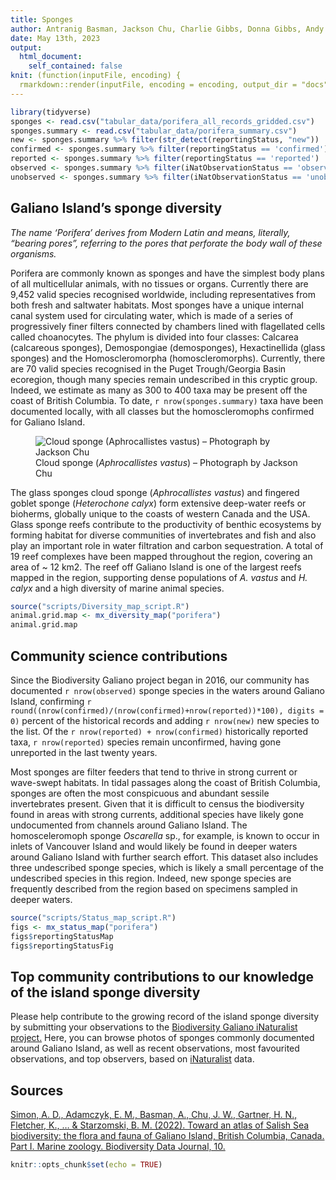 ```yaml
---
title: Sponges
author: Antranig Basman, Jackson Chu, Charlie Gibbs, Donna Gibbs, Andy Lamb, Neil McDaniel, Andrew Simon
date: May 13th, 2023
output: 
  html_document:
    self_contained: false
knit: (function(inputFile, encoding) {
  rmarkdown::render(inputFile, encoding = encoding, output_dir = "docs", output_options = list(copy_resources = TRUE)) })
---
```


```r
library(tidyverse)
sponges <- read.csv("tabular_data/porifera_all_records_gridded.csv")
sponges.summary <- read.csv("tabular_data/porifera_summary.csv")
new <- sponges.summary %>% filter(str_detect(reportingStatus, "new")) 
confirmed <- sponges.summary %>% filter(reportingStatus == 'confirmed') 
reported <- sponges.summary %>% filter(reportingStatus == 'reported') 
observed <- sponges.summary %>% filter(iNatObservationStatus == 'observed') 
unobserved <- sponges.summary %>% filter(iNatObservationStatus == 'unobserved') 
```

## Galiano Island's sponge diversity

*The name ‘Porifera’ derives from Modern Latin and means, literally, “bearing pores”, referring to the pores that perforate the body wall of these organisms.*

Porifera are commonly known as sponges and have the simplest body plans of all multicellular animals, with no tissues or organs. Currently there are 9,452 valid species recognised worldwide, including representatives from both fresh and saltwater habitats. Most sponges have a unique internal canal system used for circulating water, which is made of a series of progressively finer filters connected by chambers lined with flagellated cells called choanocytes. The phylum is divided into four classes: Calcarea (calcareous sponges), Demospongiae (demosponges), Hexactinellida (glass sponges) and the Homoscleromorpha (homoscleromorphs). Currently, there are 70 valid species recognised in the Puget Trough/Georgia Basin ecoregion, though many species remain undescribed in this cryptic group. Indeed, we estimate as many as 300 to 400 taxa may be present off the coast of British Columbia. To date, `r nrow(sponges.summary)` taxa have been documented locally, with all classes but the homoscleromophs confirmed for Galiano Island.

![Cloud sponge (*Aphrocallistes vastus*) – Photograph by Jackson Chu](media/Aphrocallistes_vastus.jpg)

The glass sponges cloud sponge (*Aphrocallistes vastus*) and fingered goblet sponge (*Heterochone calyx*) form extensive deep-water reefs or bioherms, globally unique to the coasts of western Canada and the USA. Glass sponge reefs contribute to the productivity of benthic ecosystems by forming habitat for diverse communities of invertebrates and fish and also play an important role in water filtration and carbon sequestration. A total of 19 reef complexes have been mapped throughout the region, covering an area of ~ 12 km2. The reef off Galiano Island is one of the largest reefs mapped in the region, supporting dense populations of *A. vastus* and *H. calyx* and a high diversity of marine animal species.

```r
source("scripts/Diversity_map_script.R")
animal.grid.map <- mx_diversity_map("porifera")
animal.grid.map
```

## Community science contributions

Since the Biodiversity Galiano project began in 2016, our community has documented `r nrow(observed)` sponge species in the waters around Galiano Island, confirming `r round((nrow(confirmed)/(nrow(confirmed)+nrow(reported))*100), digits = 0)` percent of the historical records and adding `r nrow(new)` new species to the list. Of the `r nrow(reported) + nrow(confirmed)` historically reported taxa, `r nrow(reported)` species remain unconfirmed, having gone unreported in the last twenty years.

Most sponges are filter feeders that tend to thrive in strong current or wave-swept habitats. In tidal passages along the coast of British Columbia, sponges are often the most conspicuous and abundant sessile invertebrates present. Given that it is difficult to census the biodiversity found in areas with strong currents, additional species have likely gone undocumented from channels around Galiano Island. The homosceleromoph sponge *Oscarella* sp., for example, is known to occur in inlets of Vancouver Island and would likely be found in deeper waters around Galiano Island with further search effort. This dataset also includes three undescribed sponge species, which is likely a small percentage of the undescribed species in this region. Indeed, new sponge species are frequently described from the region based on specimens sampled in deeper waters.

```r
source("scripts/Status_map_script.R")
figs <- mx_status_map("porifera")
figs$reportingStatusMap
figs$reportingStatusFig
```

## Top community contributions to our knowledge of the island sponge diversity

Please help contribute to the growing record of the island sponge diversity by submitting your observations to the [Biodiversity Galiano iNaturalist project.](http://inaturalist.org/projects/biodiversity-galiano-island) Here, you can browse photos of sponges commonly documented around Galiano Island, as well as recent observations, most favourited observations, and top observers, based on [iNaturalist](http://inaturalist.org/) data. 

<span class="mxcw-nonLeafletPane mxcw-paneName-TopContributions html-widget leaflet"></span>

## Sources

[Simon, A. D., Adamczyk, E. M., Basman, A., Chu, J. W., Gartner, H. N., Fletcher, K., ... & Starzomski, B. M. (2022). Toward an atlas of Salish Sea biodiversity: the flora and fauna of Galiano Island, British Columbia, Canada. Part I. Marine zoology. Biodiversity Data Journal, 10.](https://bdj.pensoft.net/article/76050/)

```r
knitr::opts_chunk$set(echo = TRUE)
```
